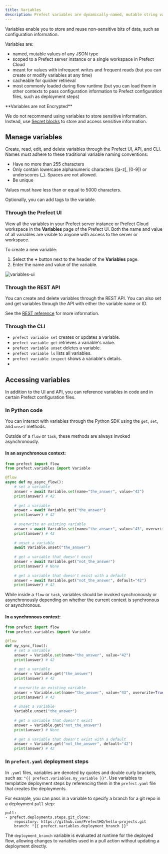 ```yaml
---
title: Variables
description: Prefect variables are dynamically-named, mutable string values.
---
```


Variables enable you to store and reuse non-sensitive bits of data, such as configuration information. 

Variables are:

- named, mutable values of any JSON type
- scoped to a Prefect server instance or a single workspace in Prefect Cloud
- meant for values with infrequent writes and frequent reads (but you can create or 
modify variables at any time)
- cacheable for quicker retrieval
- most commonly loaded during flow runtime (but you can load them in other contexts to pass 
configuration information to Prefect configuration files, such as deployment steps)

<Warning>
**Variables are not Encrypted**

We do not recommend using variables to store sensitive information. Instead, use 
[Secret blocks](https://docs.prefect.io/develop/connect-third-party/#prefect-built-in-blocks) to store and access 
sensitive information.
</Warning>

## Manage variables

Create, read, edit, and delete variables through the Prefect UI, API, and CLI. 
Names must adhere to these traditional variable naming conventions:

- Have no more than 255 characters
- Only contain lowercase alphanumeric characters ([a-z], [0-9]) or underscores (_). Spaces are not allowed.
- Be unique

Values must have less than or equal to 5000 characters.

Optionally, you can add tags to the variable.

### Through the Prefect UI

View all the variables in your Prefect server instance or Prefect Cloud workspace 
in the **Variables** page of the Prefect UI. Both the name and value of all variables 
are visible to anyone with access to the server or workspace.

To create a new variable:
1. Select the **+** button next to the header of the **Variables** page. 
1. Enter the name and value of the variable.

![variables-ui](/3.0rc/img/ui/variables-ui.png)

### Through the REST API

You can create and delete variables through the REST API. You can also set and get variables through the API 
with either the variable name or ID.

See the [REST reference](https://app.prefect.cloud/api/docs#tag/Variables) for more information.

### Through the CLI

- `prefect variable set` creates or updates a variable.
- `prefect variable get` retrieves a variable's value.
- `prefect variable unset` deletes a variable.
- `prefect variable ls` lists all variables.
- `prefect variable inspect` shows a variable's details.
- 
## Accessing variables

In addition to the UI and API, you can reference variables in code and in certain Prefect configuration files.

### In Python code

You can interact with variables through the Python SDK using the `get`, `set`, and `unset` methods. 

Outside of a `flow` or `task`, these methods are always invoked asynchronously.

#### In an asynchronous context:
```python
from prefect import flow
from prefect.variables import Variable

@flow
async def my_async_flow():
    # set a variable
    answer = await Variable.set(name="the_answer", value="42")
    print(answer) # 42
    
    # get a variable
    answer = await Variable.get("the_answer")
    print(answer) # 42
    
    # overwrite an existing variable
    answer = await Variable.set(name="the_answer", value="43", overwrite=True)
    print(answer) # 43
    
    # unset a variable
    await Variable.unset("the_answer")
    
    # get a variable that doesn't exist
    answer = await Variable.get("not_the_answer")
    print(answer) # None
    
    # get a variable that doesn't exist with a default
    answer = await Variable.get("not_the_answer", default="42")
    print(answer) # 42
```

While inside a `flow` or `task`, variables should be invoked synchronously or asynchronously 
depending on whether the current context is synchronous or asynchronous.
#### In a synchronous context:
```python
from prefect import flow
from prefect.variables import Variable

@flow
def my_sync_flow():
    # set a variable
    answer = Variable.set(name="the_answer", value="42")
    print(answer) # 42
    
    # get a variable
    answer = Variable.get("the_answer")
    print(answer) # 42
    
    # overwrite an existing variable
    answer = Variable.set(name="the_answer", value="43", overwrite=True)
    print(answer) # 43
    
    # unset a variable
    Variable.unset("the_answer")
    
    # get a variable that doesn't exist
    answer = Variable.get("not_the_answer")
    print(answer) # None
    
    # get a variable that doesn't exist with a default
    answer = Variable.get("not_the_answer", default="42")
    print(answer) # 42
```

### In `prefect.yaml` deployment steps

In `.yaml` files, variables are denoted by quotes and double curly brackets, such as: 
`"{{ prefect.variables.my_variable }}"`. Use variables to templatize deployment steps by 
referencing them in the `prefect.yaml` file that creates the deployments.

For example, you can pass in a variable to specify a branch for a git repo in a deployment `pull` step:

```
pull:
- prefect.deployments.steps.git_clone:
    repository: https://github.com/PrefectHQ/hello-projects.git
    branch: "{{ prefect.variables.deployment_branch }}"
```

The `deployment_branch` variable is evaluated at runtime for the deployed flow, 
allowing changes to variables used in a pull action without updating a deployment directly.
